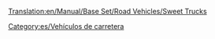 [[Translation:en/Manual/Base Set/Road Vehicles/Sweet Trucks]]

{{es/Vehículo de carretera|nombre    = Camión de Dulces MightyMover
  |imagen    = MightyMover Sweet.png
  |precio    = 9.594 € (4,797 £)
  |velocidad = 48 km/h (30 mph)
  |coste     = 842 € (421 £)
  |diseño    = 1936
  |duración  = 15
  |capacidad = 17 bolsas de [[es/dulces|dulces]] 
}}
{{es/Vehículo de carretera|nombre    = Camión de Dulces Powernaught
  |imagen    = Powernaught Sweet.png
  |precio    = 12.054 € (6.027 £)
  |velocidad = 88 km/h (55 mph)
  |coste     = 1.574 € (787 £)
  |diseño    = 1979
  |duración  = 15
  |capacidad = 19 bolsas de dulces
}}
{{es/Vehículo de carretera|nombre    = Camión de Dulces Wizzowow
  |imagen    = Wizzow Sweet.png
  |precio    = 12.874 € (6.437 £)
  |velocidad = 112 km/h (70 mph)
  |coste     = 2.250 € (1.125 £)
  |diseño    = 2017
  |duración  = 15
  |capacidad = 22 bolsas de dulces
}}


[[Category:es/Vehículos de carretera]]